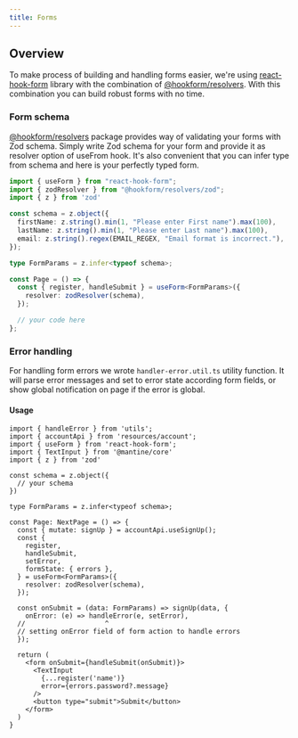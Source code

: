 ```yaml
---
title: Forms
---
```


## Overview

To make process of building and handling forms easier, we're using [react-hook-form](https://react-hook-form.com/) library with the combination of [@hookform/resolvers](https://www.npmjs.com/package/@hookform/resolvers). With this combination you can build robust forms with no time.

### Form schema

[@hookform/resolvers](https://www.npmjs.com/package/@hookform/resolvers) package provides way of validating your forms with Zod schema. Simply write Zod schema for your form and provide it as resolver option of useFrom hook. It's also convenient that you can infer type from schema and here is your perfectly typed form.

```typescript
import { useForm } from "react-hook-form";
import { zodResolver } from "@hookform/resolvers/zod";
import { z } from 'zod'

const schema = z.object({
  firstName: z.string().min(1, "Please enter First name").max(100),
  lastName: z.string().min(1, "Please enter Last name").max(100),
  email: z.string().regex(EMAIL_REGEX, "Email format is incorrect."),
});

type FormParams = z.infer<typeof schema>;

const Page = () => {
  const { register, handleSubmit } = useForm<FormParams>({
    resolver: zodResolver(schema),
  });

  // your code here
};
```

### Error handling

For handling form errors we wrote `handler-error.util.ts` utility function. It will parse error messages and set to error state according form fields, or show global notification on page if the error is global.

#### Usage

```tsx
import { handleError } from 'utils';
import { accountApi } from 'resources/account';
import { useForm } from 'react-hook-form';
import { TextInput } from '@mantine/core'
import { z } from 'zod'

const schema = z.object({
  // your schema
})

type FormParams = z.infer<typeof schema>;

const Page: NextPage = () => {
  const { mutate: signUp } = accountApi.useSignUp();
  const {
    register,
    handleSubmit,
    setError,
    formState: { errors },
  } = useForm<FormParams>({
    resolver: zodResolver(schema),
  });
  
  const onSubmit = (data: FormParams) => signUp(data, {
    onError: (e) => handleError(e, setError),
  //                    ^
  // setting onError field of form action to handle errors
  });

  return (
    <form onSubmit={handleSubmit(onSubmit)}>
      <TextInput 
        {...register('name')} 
        error={errors.password?.message}
      />
      <button type="submit">Submit</button>
    </form>
  )
}
````
